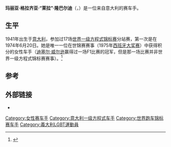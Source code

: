 {{noteTA
|G1=F1
|T=zh-hans:莱拉·隆巴尔迪;zh-tw:蘿拉·隆巴蒂;
|1=zh-hans:莱拉·隆巴尔迪;zh-tw:蘿拉·隆巴蒂;
|2=zh-hans:莱拉;zh-tw:蘿拉;
|3=zh-hans:隆巴尔迪;zh-tw:隆巴蒂;
}}
{{Infobox F1 driver |
 Name = 莱拉·隆巴尔迪 |
 Image = Lella-Garage-Reading-04.jpg|
 Nationality = {{flagicon|Italy}}[[意大利|意大利]]|
 Birth_date = {{birth date|1941|3|26|df=y}} |
 Birth_place =[[意大利|意大利]][[弗鲁加罗洛|弗鲁加罗洛]][[皮埃蒙特|皮埃蒙特]] |
 death_date = {{death date and age|1992|3|3|1941|3|26|df=y}} |
 death_place = [[意大利|意大利]][[米兰|米兰]]|
 Years =1974–1976|
 Teams =  {{link-en|玛驰车队|March Engineering}}, {{link-en|RAM车队|RAM Racing}}, {{link-en|弗兰克-威廉姆斯车队|Frank Williams Racing Cars}} |
 Races = 17 (12次起步) |
 Championships = 0 |
 Wins = 0 |
 Points = 0.5 |
 Podiums = 0 |
 Poles = 0 |
 Fastest laps = 0 |
 First race = 1974年[[英国大奖赛|英国大奖赛]] |
 First win = |
 Last win =  |
 Last race = 1976年[[奥地利大奖赛|奥地利大奖赛]] |
}}
'''玛丽亚·格拉齐亚·“莱拉”·隆巴尔迪'''（{{lang-it|Maria Grazia "Lella"Lombardi}}，{{bd|1941年|3月26日|1992年|3月3日}}）是一位来自意大利的赛车手。

==生平==
1941年出生于[[意大利|意大利]]，参加过17场[[世界一级方程式锦标赛|世界一级方程式锦标赛]]分站赛，第一次是在1974年6月20日。她是唯一一位在世锦赛赛事（1975年[[西班牙大奖赛|西班牙大奖赛]]）中获得积分的女性车手（[[迪塞尔·威尔逊|迪塞尔·威尔逊]]赢得过一场F1比赛的冠军，但是那一场比赛并非世界一级方程式锦标赛赛事）。<ref>{{cite web|last=Mariantoni|first=Luca|title=Accadde oggi – 27 Aprile 1975|url=http://www.gazzetta.it/Rubriche/AccaddeOggi/accadde_oggi.shtml|work=La Gazzetta dello Sport|publisher=RCS|accessdate=27 April 2011|archive-date=2016-12-16|archive-url=https://web.archive.org/web/20161216165120/http://www.gazzetta.it/Rubriche/AccaddeOggi/accadde_oggi.shtml|dead-url=no}}</ref>

==参考==
<references/>

==外部链接==
* {{Racing-Reference driver|Lella_Lombardi}}

{{一级方程式赛车女性车手}}

{{DEFAULTSORT:Lombardi, Lella}}
[[Category:女性赛车手|Category:女性赛车手]]
[[Category:意大利一级方程式车手|Category:意大利一级方程式车手]]
[[Category:世界跑车锦标赛车手|Category:世界跑车锦标赛车手]]
[[Category:義大利LGBT運動員|Category:義大利LGBT運動員]]